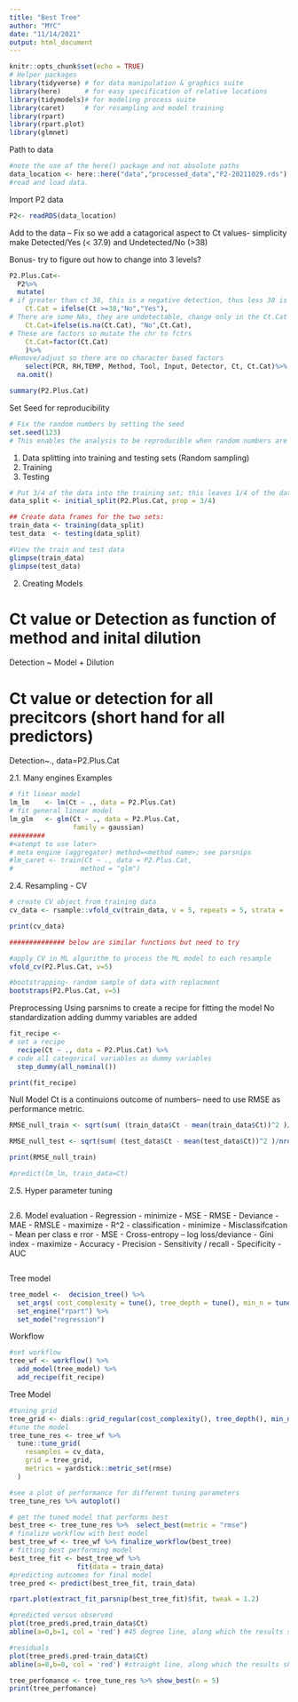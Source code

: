 ---
title: "Best Tree"
author: "MYC"
date: "11/14/2021"
output: html_document
---

```{r setup, include=FALSE}
knitr::opts_chunk$set(echo = TRUE)
# Helper packages
library(tidyverse) # for data manipulation & graphics suite
library(here)      # for easy specification of relative locations
library(tidymodels)# for modeling process suite  
library(caret)     # for resampling and model training
library(rpart)
library(rpart.plot)
library(glmnet)
```
Path to data
```{r Data}
#note the use of the here() package and not absolute paths
data_location <- here::here("data","processed_data","P2-20211029.rds")
#read and load data. 
```
Import P2 data
```{r}
P2<- readRDS(data_location)
```

Add to the data -- Fix so we add a catagorical aspect to Ct values- simplicity make Detected/Yes (< 37.9) and Undetected/No (>38)

Bonus- try to figure out how to change into 3 levels?
```{r}
P2.Plus.Cat<-
  P2%>%
  mutate(
# if greater than ct 38, this is a negative detection, thus less 38 is a positive in detection
    Ct.Cat = ifelse(Ct >=38,"No","Yes"), 
# There are some NAs, they are undetectable, change only in the Ct.Cat to No as a factor    
    Ct.Cat=ifelse(is.na(Ct.Cat), "No",Ct.Cat),
# These are factors so mutate the chr to fctrs
    Ct.Cat=factor(Ct.Cat)
    )%>%
#Remove/adjust so there are no character based factors
    select(PCR, RH,TEMP, Method, Tool, Input, Detector, Ct, Ct.Cat)%>%
  na.omit()

summary(P2.Plus.Cat)  
```

Set Seed for reproducibility
```{r}
# Fix the random numbers by setting the seed 
set.seed(123)
# This enables the analysis to be reproducible when random numbers are used
```

1. Data splitting into training and testing sets (Random sampling)
  1. Training
  2. Testing
  
```{r}
# Put 3/4 of the data into the training set; this leaves 1/4 of the data to be used to test 
data_split <- initial_split(P2.Plus.Cat, prop = 3/4)

## Create data frames for the two sets:
train_data <- training(data_split)
test_data  <- testing(data_split)
```

```{r}
#View the train and test data
glimpse(train_data)
glimpse(test_data)
```

2. Creating Models

#  Ct value or Detection as function of method and inital dilution 
Detection ~ Model + Dilution

# Ct value or detection for all precitcors (short hand for all predictors)
Detection~., data=P2.Plus.Cat

2.1. Many engines Examples
```{r}
# fit linear model
lm_lm    <- lm(Ct ~ ., data = P2.Plus.Cat)
# fit general linear model
lm_glm   <- glm(Ct ~ ., data = P2.Plus.Cat, 
                family = gaussian)
#########
#<atempt to use later>
# meta engine (aggregator) method=<method name>; see parsnips
#lm_caret <- train(Ct ~ ., data = P2.Plus.Cat, 
#                 method = "glm")
```

2.4. Resampling - CV
```{r }
# create CV object from training data
cv_data <- rsample::vfold_cv(train_data, v = 5, repeats = 5, strata = 'Ct')

print(cv_data)

############## below are similar functions but need to try

#apply CV in ML algorithm to process the ML model to each resample
vfold_cv(P2.Plus.Cat, v=5)

#bootstrapping- random sample of data with replacment
bootstraps(P2.Plus.Cat, v=5)
```
Preprocessing
Using parsnims to create a recipe for fitting the model
No standardization
adding dummy variables are added
```{r}
fit_recipe <- 
# set a recipe
  recipe(Ct ~ ., data = P2.Plus.Cat) %>%
# code all categorical variables as dummy variables
  step_dummy(all_nominal()) 

print(fit_recipe)
```
Null Model
Ct is a continuions outcome of numbers-- need to use RMSE as performance metric.
```{r}
RMSE_null_train <- sqrt(sum( (train_data$Ct - mean(train_data$Ct))^2 )/nrow(train_data))

RMSE_null_test <- sqrt(sum( (test_data$Ct - mean(test_data$Ct))^2 )/nrow(test_data))

print(RMSE_null_train)

#predict(lm_lm, train_data=Ct)
```




2.5. Hyper parameter tuning
```{r}

```

2.6. Model evaluation
     - Regression
       - minimize
         - MSE
         - RMSE
         - Deviance
         - MAE
         - RMSLE
       - maximize
         - R^2
     - classification
       - minimize
         - Misclassifcation
         - Mean per class e rror
         - MSE
         - Cross-entropy -- log loss/deviance
         - Gini index
       - maximize
         - Accuracy
         - Precision
         - Sensitivity / recall
         - Specificity
         - AUC
    
```{r}

```



Tree model
```{r}
tree_model <-  decision_tree() %>% 
  set_args( cost_complexity = tune(), tree_depth = tune(), min_n = tune()) %>% 
  set_engine("rpart") %>% 
  set_mode("regression")      
```
Workflow
```{r}
#set workflow
tree_wf <- workflow() %>%
  add_model(tree_model) %>%
  add_recipe(fit_recipe)
```
Tree Model
```{r}
#tuning grid
tree_grid <- dials::grid_regular(cost_complexity(), tree_depth(), min_n(), levels = 5)
#tune the model
tree_tune_res <- tree_wf %>% 
  tune::tune_grid(
    resamples = cv_data,
    grid = tree_grid,
    metrics = yardstick::metric_set(rmse) 
  )
```

```{r}
#see a plot of performance for different tuning parameters
tree_tune_res %>% autoplot()
```

```{r}
# get the tuned model that performs best 
best_tree <- tree_tune_res %>%  select_best(metric = "rmse")
# finalize workflow with best model
best_tree_wf <- tree_wf %>% finalize_workflow(best_tree)
# fitting best performing model
best_tree_fit <- best_tree_wf %>% 
                 fit(data = train_data)
#predicting outcomes for final model
tree_pred <- predict(best_tree_fit, train_data)
```

```{r}
rpart.plot(extract_fit_parsnip(best_tree_fit)$fit, tweak = 1.2)
```

```{r}
#predicted versus observed
plot(tree_pred$.pred,train_data$Ct)
abline(a=0,b=1, col = 'red') #45 degree line, along which the results should fall

```

```{r}
#residuals
plot(tree_pred$.pred-train_data$Ct)
abline(a=0,b=0, col = 'red') #straight line, along which the results should fall
```

```{r}
tree_perfomance <- tree_tune_res %>% show_best(n = 5)
print(tree_perfomance)
```

